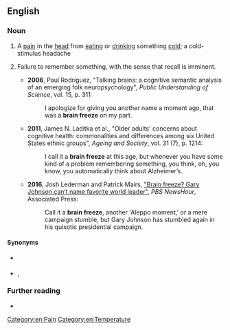 ==English==

===Noun===
{{en-noun|-|s}}

# {{lb|en|informal}} A [[pain]] in the [[head]] from [[eating]] or [[drinking]] something [[cold]]; a cold-stimulus headache
# {{lb|en|psychology}} Failure to remember something, with the sense that recall is imminent.
#* '''2006''', Paul Rodriguez, "Talking brains: a cognitive semantic analysis of an emerging folk neuropsychology", ''Public Understanding of Science'', vol. 15, p. 311:
#*: I apologize for giving you another name a moment ago, that was a '''brain freeze''' on my part.
#* '''2011''', James N. Laditka et al., "Older adults' concerns about cognitive health: commonalities and differences among six United States ethnic groups", ''Ageing and Society'', vol. 31 (7), p. 1214:
#*: I call it a '''brain freeze''' at this age, but whenever you have some kind of a problem remembering something, you think, oh, you know, you automatically think about Alzheimer’s.
#* '''2016''', Josh Lederman and Patrick Mairs,  [https://www.pbs.org/newshour/politics/brain-freeze-gary-johnson-cant-name-favorite-world-leader "Brain freeze? Gary Johnson can’t name favorite world leader"], ''PBS NewsHour'', Associated Press:
#*: Call it a '''brain freeze''', another 'Aleppo moment,' or a mere campaign stumble, but Gary Johnson has stumbled again in his quixotic presidential campaign.

====Synonyms====
* {{s|pain in the head}} {{l|en|ice cream headache}}
* {{s|failure to remember}} {{l|en|tip of the tongue}}, {{l|en|presque vu}}

===Further reading===
* {{pedialite|Ice-cream headache}} <br />

[[Category:en:Pain]]
[[Category:en:Temperature]]